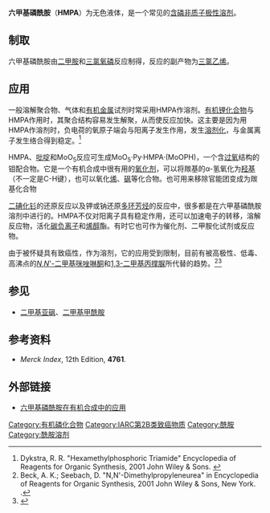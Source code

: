 {{Chembox
|   Name = 六甲基磷酰胺
|   ImageFile = HMPA-2D-skeletal.png
<!-- | ImageSize = 180px -->
|   ImageName = HMPA结构
|   ImageFile1 = HMPA-3D-sticks.png
<!-- | ImageSize1 = 200px  -->
|   ImageName1 = HMPA分子3D模型
|   IUPACName = Hexamethylphosphoramide
|   OtherNames = 六磷胺、六甲基磷酰三胺、<BR>六甲磷酰三胺
|   Abbreviations = HMPA
| Section1 = {{Chembox Identifiers
| CASNo = 680-31-9
| CASNo_Ref = {{cascite|changed|??}}
| SMILES  =  CN(C)P(=O)(N(C)C)N(C)C
}}
| Section2 = {{Chembox Properties
|   Formula = C<sub>6</sub>H<sub>18</sub>N<sub>3</sub>OP
|   Appearance = 无色透明易流动的液体
|   MolarMass = 179.20 
|   Density = 1.03 g/cm³
|   MeltingPt = 7.20 °C
|   BoilingPt = 235 °C
  }}
| Section7 = {{Chembox Hazards
|   FlashPt = 105 °C
|   wxxfh={{wxxfh|T|}}
|   NFPA-H = 1
|   NFPA-F = 1
|   NFPA-R = 0
|   RPhrases = {{R45}}-{{R46}}
|   SPhrases = {{S53}}-{{S45}}
  }}
}}

'''六甲基磷酰胺'''（'''HMPA'''）为无色液体，是一个常见的[[有机磷化合物|含磷]][[质子溶剂|非质子极性溶剂]]。

==制取==
六甲基磷酰胺由[[二甲胺|二甲胺]]和[[三氯氧磷|三氯氧磷]]反应制得，反应的副产物为[[三氯乙烯|三氯乙烯]]。

==应用==
一般溶解聚合物、气体和[[有机金属|有机金属]]试剂时常采用HMPA作溶剂。[[有机锂化合物|有机锂化合物]]与HMPA作用时，其聚合结构容易发生解聚，从而使反应加快。这主要是因为用HMPA作溶剂时，负电荷的氧原子端会与阳离子发生作用，发生[[溶剂化|溶剂化]]，与金属离子发生络合得到稳定。<ref name=Dykstra>Dykstra, R. R. "Hexamethylphosphoric Triamide" Encyclopedia of Reagents for Organic Synthesis, 2001 John Wiley & Sons. {{DOI|10.1002/047084289X.rh020}}</ref>

HMPA、[[吡啶|吡啶]]和MoO<sub>5</sub>反应可生成MoO<sub>5</sub>·Py·HMPA·(MoOPH)，一个含[[过氧|过氧]]结构的钼配合物。它是一个有机合成中很有用的[[氧化剂|氧化剂]]，可以将羰基的α-氢氧化为[[羟基|羟基]]（不一定是C-H键），也可以氧化[[烯|烯]]、[[砜|砜]]等化合物。也可用来移除官能团变成为羰基化合物

[[二碘化钐|二碘化钐]]的还原反应以及钾或钠还原[[多环芳烃|多环芳烃]]的反应中，很多都是在六甲基磷酰胺溶剂中进行的。HMPA不仅对阳离子具有稳定作用，还可以加速电子的转移，溶解反应物，活化[[碳负离子|碳负离子]]和[[烯醇|烯醇]]酯。有时它也可作为催化剂、二甲胺化试剂或反应物。

由于被怀疑具有致癌性，作为溶剂，它的应用受到限制，目前有被高极性、低毒、高沸点的[[1,3-二甲基-2-咪唑啉酮|''N'',''N'''-二甲基咪唑啉酮]]和[[1,3-二甲基丙撑脲|1,3-二甲基丙撑脲]]所代替的趋势。<ref>Beck, A. K.; Seebach, D. "N,N'-Dimethylpropyleneurea" in Encyclopedia of Reagents for Organic Synthesis, 2001 John Wiley & Sons, New York. {{DOI|10.1002/047084289X.rd366}}.</ref><ref>{{cite journal 
 | title = Substitution of HMPT by the cyclic urea [[DMPU|DMPU]] as a cosolvent for highly reactive nucleophiles and bases 
 | author = Triptikumar Mukhopadhyay, [[Dieter_Seebach|Dieter Seebach]]  
 | journal = [[Helvetica_Chimica_Acta|Helvetica Chimica Acta]]
 | volume = 65
 | issue = 1 
 | pages = 385–391
 | year = 1982
 | url =
 | doi = 10.1002/hlca.19820650141}}</ref>

==参见==
*[[二甲基亚砜|二甲基亚砜]]、[[二甲基甲酰胺|二甲基甲酰胺]]

==参考资料==
<div class="references-small">
<references/>
*''Merck Index'', 12th Edition, '''4761'''.
</div>

==外部链接==
*[http://read.freeduan.com/data/uploadfile20071027/200703/20070326023100860.rar 六甲基磷酰胺在有机合成中的应用]{{Dead link|date=2018年10月 |bot=InternetArchiveBot |fix-attempted=yes }}

{{Authority control}}
[[Category:有机磷化合物|Category:有机磷化合物]]
[[Category:IARC第2B类致癌物质|Category:IARC第2B类致癌物质]]
[[Category:酰胺|Category:酰胺]]
[[Category:酰胺溶剂|Category:酰胺溶剂]]